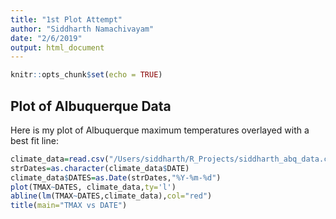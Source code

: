 ```yaml
---
title: "1st Plot Attempt"
author: "Siddharth Namachivayam"
date: "2/6/2019"
output: html_document
---
```


```r
knitr::opts_chunk$set(echo = TRUE)
```

## Plot of Albuquerque Data

Here is my plot of Albuquerque maximum temperatures overlayed with a best fit line:

```r
climate_data=read.csv("/Users/siddharth/R_Projects/siddharth_abq_data.csv")
strDates=as.character(climate_data$DATE)
climate_data$DATES=as.Date(strDates,"%Y-%m-%d")
plot(TMAX~DATES, climate_data,ty='l')
abline(lm(TMAX~DATES,climate_data),col="red")
title(main="TMAX vs DATE")
```